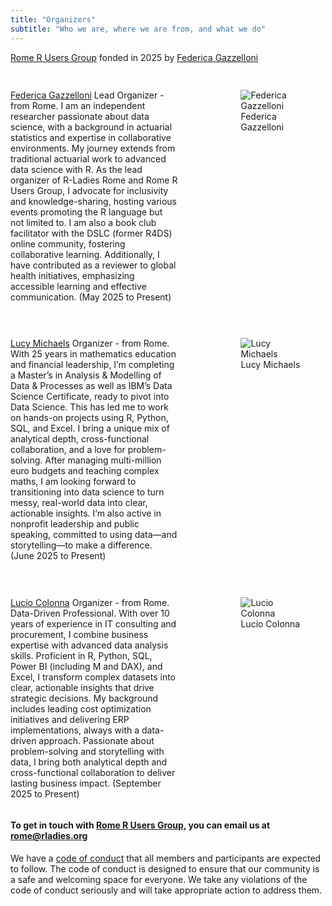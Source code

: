 ```yaml
---
title: "Organizers"
subtitle: "Who we are, where we are from, and what we do"
---
```


[Rome R Users Group](https://www.meetup.com/rome-r-users-group) fonded in 2025 by [Federica Gazzelloni](https://federicagazzelloni.com/)

## 

::: columns
::: {.column width="58%"}
[Federica Gazzelloni](https://federicagazzelloni.com/) Lead Organizer - from Rome. I am an independent researcher passionate about data science, with a background in actuarial statistics and expertise in collaborative environments. My journey extends from traditional actuarial work to advanced data science with R. As the lead organizer of R-Ladies Rome and Rome R Users Group, I advocate for inclusivity and knowledge-sharing, hosting various events promoting the R language but not limited to. I am also a book club facilitator with the DSLC (former R4DS) online community, fostering collaborative learning. Additionally, I have contributed as a reviewer to global health initiatives, emphasizing accessible learning and effective communication. (May 2025 to Present)
:::

::: {.column width="4%"}
:::

::: {.column width="38%"}
![Federica Gazzelloni](organizers_picts/federicagazzelloni.jpeg)
:::
:::

##

:::: columns
::: {.column width="58%"}
[Lucy Michaels](https://www.linkedin.com/in/lucymichaels/) Organizer - from Rome. With 25 years in mathematics education and financial leadership, I’m completing a Master's in Analysis & Modelling of Data & Processes as well as IBM’s Data Science Certificate, ready to pivot into Data Science.  This has led me to work on hands-on projects using R, Python, SQL, and Excel. I bring a unique mix of analytical depth, cross-functional collaboration, and a love for problem-solving. After managing multi-million euro budgets and teaching complex maths, I am looking forward to transitioning into data science to turn messy, real-world data into clear, actionable insights. I'm also active in nonprofit leadership and public speaking, committed to using data—and storytelling—to make a difference. (June 2025 to Present)
:::

::: {.column width="4%"}
:::

::: {.column width="38%"}
![Lucy Michaels](organizers_picts/lucy-michaels.jpg)

:::
::::

##

:::: columns
::: {.column width="58%"}
[Lucio Colonna](https://www.linkedin.com/in/vlcolonna/) Organizer - from Rome. Data-Driven Professional. With over 10 years of experience in IT consulting and procurement, I combine business expertise with advanced data analysis skills. Proficient in R, Python, SQL, Power BI (including M and DAX), and Excel, I transform complex datasets into clear, actionable insights that drive strategic decisions. My background includes leading cost optimization initiatives and delivering ERP implementations, always with a data-driven approach. Passionate about problem-solving and storytelling with data, I bring both analytical depth and cross-functional collaboration to deliver lasting business impact. (September 2025 to Present)
:::

::: {.column width="4%"}
:::

::: {.column width="38%"}
![Lucio Colonna](organizers_picts/lucio-colonna.png)
:::

::::



#### To get in touch with [Rome R Users Group](https://www.meetup.com/rome-r-users-group/), you can email us at [rome\@rladies.org](mailto:rome@rladies.org){.email}



We have a [code of conduct](https://r-consortium.org/codeofconduct.html) that all members and participants are expected to follow. The code of conduct is designed to ensure that our community is a safe and welcoming space for everyone. We take any violations of the code of conduct seriously and will take appropriate action to address them.


